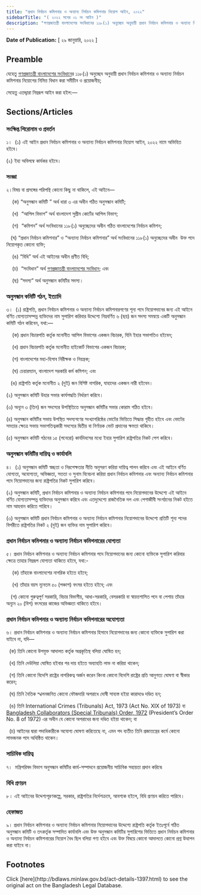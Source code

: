 ```yaml
---
title: "প্রধান নির্বাচন কমিশনার ও অন্যান্য নির্বাচন কমিশনার নিয়োগ আইন, ২০২২"
sidebarTitle: "( ২০২২ সনের ০১ নং আইন )"
description: "গণপ্রজাতন্ত্রী বাংলাদেশের সংবিধানের ১১৮(১) অনুচ্ছেদ অনুযায়ী প্রধান নির্বাচন কমিশনার ও অন্যান্য নির্বাচন কমিশনার নিয়োগের নিমিত্ত বিধান প্রণয়নকল্পে প্রণীত আইন"
---
```


**Date of Publication:** [ ২৯ জানুয়ারি, ২০২২ ]

## Preamble

যেহেতু [গণপ্রজাতন্ত্রী বাংলাদেশের সংবিধান](/act-957.html "গণপ্রজাতন্ত্রী বাংলাদেশের সংবিধান")ের ১১৮(১) অনুচ্ছেদ অনুযায়ী প্রধান নির্বাচন কমিশনার ও অন্যান্য নির্বাচন কমিশনার নিয়োগের নিমিত্ত বিধান করা সমীচীন ও প্রয়োজনীয়;

সেহেতু এতদ্দ্বারা নিম্নরূপ আইন করা হইল:—

## Sections/Articles

### সংক্ষিপ্ত শিরোনাম ও প্রবর্তন

১।  (১) এই আইন প্রধান নির্বাচন কমিশনার ও অন্যান্য নির্বাচন কমিশনার নিয়োগ আইন, ২০২২ নামে অভিহিত হইবে।

(২) ইহা অবিলম্বে কার্যকর হইবে।

### সংজ্ঞা

২।বিষয় বা প্রসঙ্গের পরিপন্থি কোনো কিছু না থাকিলে, এই আইনে—

    (ক) “অনুসন্ধান কমিটি ” অর্থ ধারা ৩ এর অধীন গঠিত অনুসন্ধান কমিটি;

    (খ)  “আপিল বিভাগ” অর্থ বাংলাদেশ সুপ্রীম কোর্টের আপিল বিভাগ;

    (গ)  “কমিশন” অর্থ সংবিধানের ১১৮(১) অনুচ্ছেদের অধীন গঠিত বাংলাদেশের নির্বাচন কমিশন;

   (ঘ) “প্রধান নির্বাচন কমিশনার” ও “অন্যান্য নির্বাচন কমিশনার” অর্থ সংবিধানের ১১৮(১) অনুচ্ছেদের অধীন  উক্ত পদে নিয়োগকৃত কোনো ব্যক্তি;

    (ঙ) “বিধি” অর্থ এই আইনের অধীন প্রণীত বিধি;

    (চ)  “সংবিধান” অর্থ [গণপ্রজাতন্ত্রী বাংলাদেশের সংবিধান](/act-957.html "গণপ্রজাতন্ত্রী বাংলাদেশের সংবিধান"); এবং

    (ছ) “সদস্য” অর্থ অনুসন্ধান কমিটির সদস্য।

### অনুসন্ধান কমিটি গঠন, ইত্যাদি

৩।  (১) রাষ্ট্রপতি, প্রধান নির্বাচন কমিশনার ও অন্যান্য নির্বাচন কমিশনারগণের শূন্য পদে নিয়োগদানের জন্য এই আইনে বর্ণিত যোগ্যতাসম্পন্ন ব্যক্তিদের নাম সুপারিশ করিবার উদ্দেশ্যে নিম্নবর্ণিত ৬ (ছয়) জন সদস্য সমন্বয়ে একটি অনুসন্ধান কমিটি গঠন করিবেন, যথা:—

    (ক) প্রধান বিচারপতি কর্তৃক মনোনীত আপিল বিভাগের একজন বিচারক, যিনি ইহার সভাপতিও হইবেন;

    (খ) প্রধান বিচারপতি কর্তৃক মনোনীত হাইকোর্ট বিভাগের একজন বিচারক;

    (গ) বাংলাদেশের মহা-হিসাব নিরীক্ষক ও নিয়ন্ত্রক;

    (ঘ) চেয়ারম্যান, বাংলাদেশ সরকারি কর্ম কমিশন; এবং

   (ঙ) রাষ্ট্রপতি কর্তৃক মনোনীত ২ (দুই) জন বিশিষ্ট নাগরিক, যাহাদের একজন নারী হইবেন।

(২) অনুসন্ধান কমিটি উহার সভার কার্যপদ্ধতি নির্ধারণ করিবে।

(৩) অন্যূন ৩ (তিন) জন সদস্যের উপস্থিতিতে অনুসন্ধান কমিটির সভার কোরাম গঠিত হইবে।

(৪) অনুসন্ধান কমিটির সভায় উপস্থিত সদস্যগণের সংখ্যাগরিষ্ঠের ভোটের ভিত্তিতে সিদ্ধান্ত গৃহীত হইবে এবং ভোটের সমতার ক্ষেত্রে সভায় সভাপতিত্বকারী সদস্যের দ্বিতীয় বা নির্ণায়ক ভোট প্রদানের ক্ষমতা থাকিবে।

(৫) অনুসন্ধান কমিটি গঠনের ১৫ (পনেরো) কার্যদিবসের মধ্যে ইহার সুপারিশ রাষ্ট্রপতির নিকট পেশ করিবে।

### অনুসন্ধান কমিটির দায়িত্ব ও কার্যাবলি

৪।  (১) অনুসন্ধান কমিটি স্বচ্ছতা ও নিরপেক্ষতার নীতি অনুসরণ করিয়া দায়িত্ব পালন করিবে এবং এই আইনে বর্ণিত যোগ্যতা, অযোগ্যতা, অভিজ্ঞতা, সততা ও সুনাম বিবেচনা করিয়া প্রধান নির্বাচন কমিশনার এবং অন্যান্য নির্বাচন কমিশনার পদে নিয়োগদানের জন্য রাষ্ট্রপতির নিকট সুপারিশ করিবে।

(২) অনুসন্ধান কমিটি, প্রধান নির্বাচন কমিশনার ও অন্যান্য নির্বাচন কমিশনার পদে নিয়োগদানের উদ্দেশ্যে এই আইনে বর্ণিত যোগ্যতাসম্পন্ন ব্যক্তিদের অনুসন্ধান করিবে এবং এতদুদ্দেশ্যে রাজনৈতিক দল এবং পেশাজীবী সংগঠনের নিকট হইতে নাম আহবান করিতে পারিবে।

(৩) অনুসন্ধান কমিটি প্রধান নির্বাচন কমিশনার ও অন্যান্য নির্বাচন কমিশনার নিয়োগদানের উদ্দেশ্যে প্রতিটি শূন্য পদের বিপরীতে রাষ্ট্রপতির নিকট ২ (দুই) জন ব্যক্তির নাম সুপারিশ করিবে।

### প্রধান নির্বাচন কমিশনার ‌ও অন্যান্য নির্বাচন কমিশনারের যোগ্যতা

৫। প্রধান নির্বাচন কমিশনার ও অন্যান্য নির্বাচন কমিশনার পদে নিয়োগদানের জন্য কোনো ব্যক্তিকে সুপারিশ করিবার ক্ষেত্রে তাহার নিম্নরূপ যোগ্যতা থাকিতে হইবে, যথা:-

    (ক) তাঁহাকে বাংলাদেশের নাগরিক হইতে হইবে;

    (খ) তাঁহার বয়স ন্যূনতম ৫০ (পঞ্চাশ) বৎসর হইতে হইবে; এবং

   (গ) কোনো গুরুত্বপূর্ণ সরকারি, বিচার বিভাগীয়, আধা-সরকারি, বেসরকারি বা স্বায়ত্তশাসিত পদে বা পেশায় তাঁহার অন্যূন ২০ (বিশ) বৎসরের কাজের অভিজ্ঞতা থাকিতে হইবে।

### প্রধান নির্বাচন কমিশনার ও অন্যান্য নির্বাচন কমিশনারের অযোগ্যতা

৬। প্রধান নির্বাচন কমিশনার ও অন্যান্য নির্বাচন কমিশনার হিসাবে নিয়োগদানের জন্য কোনো ব্যক্তিকে সুপারিশ করা যাইবে না, যদি—

  (ক) তিনি কোনো উপযুক্ত আদালত কর্তৃক অপ্রকৃতিস্থ বলিয়া ঘোষিত হন;

  (খ) তিনি দেউলিয়া ঘোষিত হইবার পর দায় হইতে অব্যাহতি লাভ না করিয়া থাকেন;

  (গ) তিনি কোনো বিদেশি রাষ্ট্রের নাগরিকত্ব অর্জন করেন কিংবা কোনো বিদেশি রাষ্ট্রের প্রতি আনুগত্য ঘোষণা বা স্বীকার করেন;

  (ঘ) তিনি নৈতিক স্খলনজনিত কোনো ফৌজদারি অপরাধে দোষী সাব্যস্ত হইয়া কারাদণ্ডে দণ্ডিত হন;

  (ঙ) তিনি International Crimes (Tribunals) Act, 1973 (Act No. XIX of 1973) বা [Bangladesh Collaborators (Special Tribunals) Order, 1972](/laws/volume-15/act-1310 "Bangladesh Collaborators (Special Tribunals) Order, 1972") (President’s Order No. 8 of 1972) এর অধীন যে কোনো অপরাধের জন্য দণ্ডিত হইয়া থাকেন; বা

  (চ) আইনের দ্বারা পদাধিকারীকে অযোগ্য ঘোষণা করিতেছে না, এমন পদ ব্যতীত তিনি প্রজাতন্ত্রের কর্মে কোনো লাভজনক পদে অধিষ্ঠিত থাকেন।

### সাচিবিক দায়িত্ব

৭।  মন্ত্রিপরিষদ বিভাগ অনুসন্ধান কমিটির কার্য-সম্পাদনে প্রয়োজনীয় সাচিবিক সহায়তা প্রদান করিবে৷

### বিধি প্রণয়ন

৮। এই আইনের উদ্দেশ্যপূরণকল্পে, সরকার, রাষ্ট্রপতির নির্দেশক্রমে, আবশ্যক হইলে, বিধি প্রণয়ন করিতে পারিবে।

### হেফাজত

৯। প্রধান নির্বাচন কমিশনার ও অন্যান্য নির্বাচন কমিশনার নিয়োগদানের উদ্দেশ্যে রাষ্ট্রপতি কর্তৃক ইতঃপূর্বে গঠিত অনুসন্ধান কমিটি ও তৎকর্তৃক সম্পাদিত কার্যাবলি এবং উক্ত অনুসন্ধান কমিটির সুপারিশের ভিত্তিতে প্রধান নির্বাচন কমিশনার ও অন্যান্য নির্বাচন কমিশনারের নিয়োগ বৈধ ছিল বলিয়া গণ্য হইবে এবং উক্ত বিষয়ে কোনো আদালতে কোনো প্রশ্ন উত্থাপন করা যাইবে না।

## Footnotes

<Note>
  Click [here](http://bdlaws.minlaw.gov.bd/act-details-1397.html) to see the original act on the Bangladesh Legal Database.
</Note>

